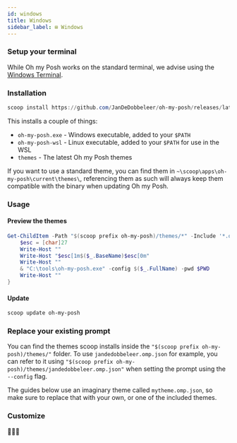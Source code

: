 ```yaml
---
id: windows
title: Windows
sidebar_label: ⊞ Windows
---
```



### Setup your terminal

While Oh my Posh works on the standard terminal, we advise using the [Windows Terminal][wt].

### Installation

```powershell
scoop install https://github.com/JanDeDobbeleer/oh-my-posh/releases/latest/download/oh-my-posh.json
```

This installs a couple of things:

- `oh-my-posh.exe` - Windows executable, added to your `$PATH`
- `oh-my-posh-wsl` - Linux executable, added to your `$PATH` for use in the WSL
- `themes` - The latest Oh my Posh themes

If you want to use a standard theme, you can find them in `~\scoop\apps\oh-my-posh\current\themes\`,
referencing them as such
will always keep them compatible with the binary when updating Oh my Posh.

### Usage

#### Preview the themes

```powershell
Get-ChildItem -Path "$(scoop prefix oh-my-posh)/themes/*" -Include '*.omp.json' | Sort-Object Name | ForEach-Object -Process {
    $esc = [char]27
    Write-Host ""
    Write-Host "$esc[1m$($_.BaseName)$esc[0m"
    Write-Host ""
    & "C:\tools\oh-my-posh.exe" -config $($_.FullName) -pwd $PWD
    Write-Host ""
}
```

#### Update

```powershell
scoop update oh-my-posh
```

### Replace your existing prompt

You can find the themes scoop installs inside the `"$(scoop prefix oh-my-posh)/themes/"` folder.
To use `jandedobbeleer.omp.json` for example, you can refer to it using `"$(scoop prefix oh-my-posh)/themes/jandedobbeleer.omp.json"`
when setting the prompt using the `--config` flag.

The guides below use an imaginary theme called `mytheme.omp.json`, so make sure to replace that with your own, or one of the
included themes.

<Shells />

### Customize

<Customize />

<CustomizeCmd />

🎉🎉🎉

[scoop]: https://scoop.sh/
[wt]: https://github.com/microsoft/terminal
[powershell]: https://www.powershellgallery.com/packages/oh-my-posh
